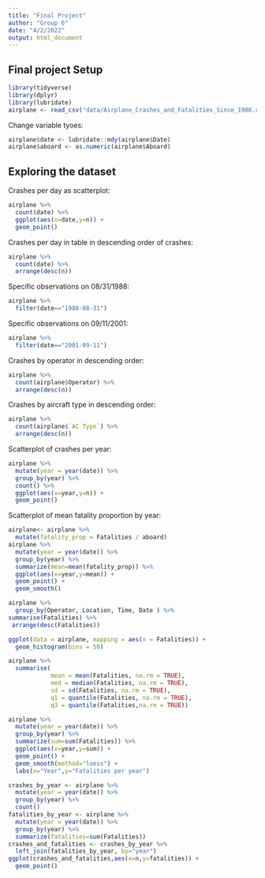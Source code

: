 ---
title: "Final Project"
author: "Group 6"
date: "4/2/2022"
output: html_document
---

## Final project Setup

```{r load-tidyverse-and-dataset, include=FALSE}
library(tidyverse)
library(dplyr)
library(lubridate)
airplane <- read_csv("data/Airplane_Crashes_and_Fatalities_Since_1908.csv")
```

Change variable tyoes:

```{r change-variable-types}
airplane$date <- lubridate::mdy(airplane$Date)
airplane$aboard <- as.numeric(airplane$Aboard)
```


## Exploring the dataset

Crashes per day as scatterplot:
```{r crashes-per-day-plot}
airplane %>%
  count(date) %>%
  ggplot(aes(x=date,y=n)) +
  geom_point()
```

Crashes per day in table in descending order of crashes:
```{r crashes-per-day-tibble}
airplane %>%
  count(date) %>%
  arrange(desc(n))
```

Specific observations on 08/31/1988:
```{r 1988-08-31, echo=FALSE}
airplane %>%
  filter(date=="1988-08-31")
```
Specific observations on 09/11/2001:
```{r 2001-09-11, echo=FALSE}
airplane %>%
  filter(date=="2001-09-11")
```

Crashes by operator in descending order:
```{r operators, echo=FALSE}
airplane %>%
  count(airplane$Operator) %>%
  arrange(desc(n))
```

Crashes by aircraft type in descending order:
```{r 1944-06-06, echo=FALSE}
airplane %>%
  count(airplane$`AC Type`) %>%
  arrange(desc(n))
```

Scatterplot of crashes per year:
```{r years-grouped}
airplane %>%
  mutate(year = year(date)) %>%
  group_by(year) %>%
  count() %>%
  ggplot(aes(x=year,y=n)) +
  geom_point()
```

Scatterplot of mean fatality proportion by year: 
```{r fatality-proportion-plot}
airplane<- airplane %>%
  mutate(fatality_prop = Fatalities / aboard)
airplane %>%
  mutate(year = year(date)) %>%
  group_by(year) %>%
  summarize(mean=mean(fatality_prop)) %>%
  ggplot(aes(x=year,y=mean)) +
  geom_point() +
  geom_smooth()
```

```{r Greatest fatalities by Operator, Location, Time, Date }
airplane %>%
  group_by(Operator, Location, Time, Date ) %>%
summarise(Fatalities) %>%
 arrange(desc(Fatalities)) 
```
```{r visulation of fatalities}
ggplot(data = airplane, mapping = aes(x = Fatalities)) +
  geom_histogram(bins = 50)
```

```{r summary stats for fatalities}
airplane %>%
  summarise(
            mean = mean(Fatalities, na.rm = TRUE),
            med = median(Fatalities, na.rm = TRUE),
            sd = sd(Fatalities, na.rm = TRUE), 
            q1 = quantile(Fatalities, na.rm = TRUE),
            q3 = quantile(Fatalities,na.rm = TRUE))
```


```{r fatalities-years-grouped}
airplane %>%
  mutate(year = year(date)) %>%
  group_by(year) %>%
  summarize(sum=sum(Fatalities)) %>%
  ggplot(aes(x=year,y=sum)) +
  geom_point() +
  geom_smooth(method="loess") +
  labs(x="Year",y="Fatalities per year")
```


```{r crashes-vs-fatalities}
crashes_by_year <- airplane %>%
  mutate(year = year(date)) %>%
  group_by(year) %>%
  count() 
fatalities_by_year <- airplane %>%
  mutate(year = year(date)) %>%
  group_by(year) %>%
  summarize(fatalities=sum(Fatalities))
crashes_and_fatalities <- crashes_by_year %>%
  left_join(fatalities_by_year, by="year")
ggplot(crashes_and_fatalities,aes(x=n,y=fatalities)) +
  geom_point()
```